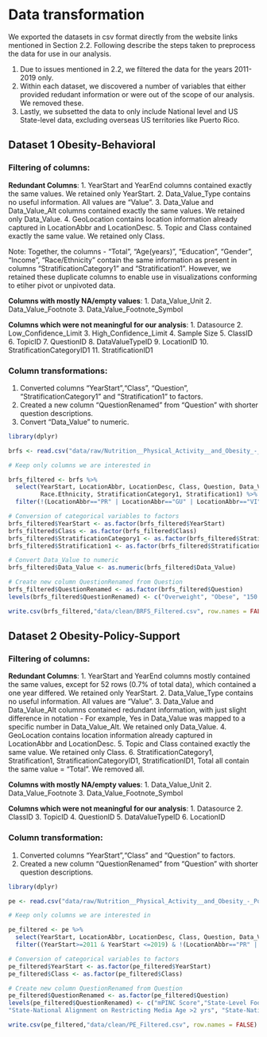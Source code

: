 # Data transformation

We exported the datasets in csv format directly from the website links mentioned in Section 2.2.
Following describe the steps taken to preprocess the data for use in our analysis.

1. Due to issues mentioned in 2.2, we filtered the data for the years 2011-2019 only.
2. Within each dataset, we discovered a number of variables that either provided redudant information or were out of the scope of our analysis. We removed these.
3. Lastly, we subsetted the data to only include National level and US State-level data, excluding overseas US territories like Puerto Rico. 

## Dataset 1 Obesity-Behavioral

### Filtering of columns:

**Redundant Columns**:
1. YearStart and YearEnd columns contained exactly the same values. We retained only YearStart.
2. Data_Value_Type contains no useful information. All values are "Value". 
3. Data_Value and Data_Value_Alt columns contained exactly the same values. We retained only Data_Value.
4. GeoLocation contains location information already captured in LocationAbbr and LocationDesc.
5. Topic and Class contained exactly the same value. We retained only Class.

Note: Together, the columns - "Total", "Age(years)", "Education", "Gender", "Income", "Race/Ethnicity" contain the same information as present in columns "StratificationCategory1" and "Stratification1". However, we retained these duplicate columns to enable use in visualizations conforming to etiher pivot or unpivoted data.

**Columns with mostly NA/empty values**:
1. Data_Value_Unit
2. Data_Value_Footnote
3. Data_Value_Footnote_Symbol

**Columns which were not meaningful for our analysis**:
1. Datasource
2. Low_Confidence_Limit
3. High_Confidence_Limit
4. Sample Size
5. ClassID
6. TopicID
7. QuestionID
8. DataValueTypeID
9. LocationID
10. StratificationCategoryID1
11. StratificationID1

### Column transformations:

1. Converted columns "YearStart","Class", "Question", "StratificationCategory1" and "Stratification1" to factors.
2. Created a new column "QuestionRenamed" from "Question" with shorter question descriptions.
3. Convert "Data_Value" to numeric.

```r

library(dplyr)

brfs <- read.csv("data/raw/Nutrition__Physical_Activity__and_Obesity_-_Behavioral_Risk_Factor_Surveillance_System.csv")

# Keep only columns we are interested in

brfs_filtered <- brfs %>%
  select(YearStart, LocationAbbr, LocationDesc, Class, Question, Data_Value, Total, Age.years., Education, Gender, Income,
         Race.Ethnicity, StratificationCategory1, Stratification1) %>%
  filter(!(LocationAbbr=="PR" | LocationAbbr=="GU" | LocationAbbr=="VI")) 

# Conversion of categorical variables to factors
brfs_filtered$YearStart <- as.factor(brfs_filtered$YearStart)
brfs_filtered$Class <- as.factor(brfs_filtered$Class)
brfs_filtered$StratificationCategory1 <- as.factor(brfs_filtered$StratificationCategory1)
brfs_filtered$Stratification1 <- as.factor(brfs_filtered$Stratification1)

# Convert Data_Value to numeric
brfs_filtered$Data_Value <- as.numeric(brfs_filtered$Data_Value)

# Create new column QuestionRenamed from Question
brfs_filtered$QuestionRenamed <- as.factor(brfs_filtered$Question)
levels(brfs_filtered$QuestionRenamed) <- c("Overweight", "Obese", "150 mins Moderate", "150 min Moderate & Muscle Strengthening", "300 min Moderate", "Muscle Strengthening", "No Activity", "No Fruit Consumption", "No Vegetable Consumption")

write.csv(brfs_filtered,"data/clean/BRFS_Filtered.csv", row.names = FALSE)

```

## Dataset 2 Obesity-Policy-Support

### Filtering of columns:

**Redundant Columns**:
1. YearStart and YearEnd columns mostly contained the same values, except for 52 rows (0.7% of total data), which contained a one year differed. We retained only YearStart.
2. Data_Value_Type contains no useful information. All values are "Value". 
3. Data_Value and Data_Value_Alt columns contained redundant information, with just slight difference in notation - For example, Yes in Data_Value was mapped to a specific number in Data_Value_Alt. We retained only Data_Value.
4. GeoLocation contains location information already captured in LocationAbbr and LocationDesc.
5. Topic and Class contained exactly the same value. We retained only Class.
6. StratificationCategory1, Stratification1, StratificationCategoryID1, StratificationID1, Total all contain the same value = "Total". We removed all.

**Columns with mostly NA/empty values**:
1. Data_Value_Unit
2. Data_Value_Footnote
3. Data_Value_Footnote_Symbol

**Columns which were not meaningful for our analysis**:
1. Datasource
2. ClassID
3. TopicID
4. QuestionID
5. DataValueTypeID
6. LocationID

### Column transformation:

1. Converted columns "YearStart","Class" and "Question" to factors.
2. Created a new column "QuestionRenamed" from "Question" with shorter question descriptions.

```r

library(dplyr)

pe <- read.csv("data/raw/Nutrition__Physical_Activity__and_Obesity_-_Policy_and_Environmental_Data.csv")

# Keep only columns we are interested in

pe_filtered <- pe %>%
  select(YearStart, LocationAbbr, LocationDesc, Class, Question, Data_Value) %>%
  filter((YearStart>=2011 & YearStart <=2019) & !(LocationAbbr=="PR" | LocationAbbr=="GU" | LocationAbbr=="VI")) 

# Conversion of categorical variables to factors
pe_filtered$YearStart <- as.factor(pe_filtered$YearStart)
pe_filtered$Class <- as.factor(pe_filtered$Class)

# Create new column QuestionRenamed from Question
pe_filtered$QuestionRenamed <- as.factor(pe_filtered$Question)
levels(pe_filtered$QuestionRenamed) <- c("mPINC Score","State-Level Food Policy Council","Farmers Market Count" , "Food Hubs Count", "IBCLCs Count","La Leche Leaders Count", "Local Food Policy Council Count", "Percent of SNAP Farmers Markets", "Percent of WIC Farmers Markets" , "Percent of BFHI births", "Percent Sec Schools Allowing Soda Purchase", "Percent Sec Schools Allowing Sports Drink", "Percent of Sec Schools Offering Salad Bar", "Percent People Living 1/2 Mile of a Park", "Percent of Youth with Activity Areas Nearby", "State-National Alignment on Avoiding Sugar Regulations",
"State-National Alignment on Restricting Media Age >2 yrs", "State-National Alignment on Physical Activity for Preschoolers" , "State-National Alignment on Prohibiting Media Age <=2 yrs","State-National Alignment on Fruit Serving  Regulations","State-National Alignment on Vegetable Serving Regulations","Complete Streets Policy","State Guidance on Policies for School Activity Facilities","State Guidance on Policies for School Recess","State Guidance on Policies for Time Spent in Activity During PE Class","State Guidance on Commuting to School by Walk or Bike","State-Level Farm to School/Preschool Policy")

write.csv(pe_filtered,"data/clean/PE_Filtered.csv", row.names = FALSE)

```
